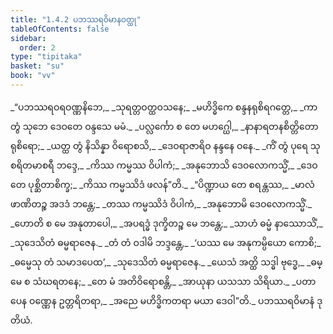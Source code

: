 ```yaml
---
title: "1.4.2 ပဘဿရဝိမာနဝတ္ထု"
tableOfContents: false
sidebar:
  order: 2
type: "tipitaka"
basket: "su"
book: "vv"
---
```



<DynamicBreadcrumb />

<Division number="697" book="vv" e="ch" v="19" p="57">

<Paragraph number="544" type="verses" book="vv">
_“ပဘဿရဝရဝဏ္ဏနိဘေ,_  
_သုရတ္တဝတ္ထဝသနေ;_  
_မဟိဒ္ဓိကေ စန္ဒနရုစိရဂတ္တေ,_  
_ကာ တွံ သုဘေ ဒေဝတေ ဝန္ဒသေ မမံ._  

</Paragraph>

</Division>
<Division number="698" book="vv" e="ch" v="19" p="57">

<Paragraph number="545" type="verses" book="vv">
_ပလ္လင်္ကော စ တေ မဟဂ္ဃေါ,_  
_နာနာရတနစိတ္တိတော ရုစိရော;_  
_ယတ္ထ တွံ နိသိန္နာ ဝိရောစသိ,_  
_ဒေဝရာဇာရိဝ နန္ဒနေ ဝနေ._  

</Paragraph>

</Division>
<Division number="699" book="vv" e="ch" v="19" p="57">

<Paragraph number="546" type="verses" book="vv">
_ကိံ တွံ ပုရေ သုစရိတမာစရီ ဘဒ္ဒေ,_  
_ကိဿ ကမ္မဿ ဝိပါကံ;_  
_အနုဘောသိ ဒေဝလောကသ္မိံ,_  
_ဒေဝတေ ပုစ္ဆိတာစိက္ခ;_  
_ကိဿ ကမ္မဿိဒံ ဖလန်”တိ._  

</Paragraph>

</Division>
<Division number="700" book="vv" e="ch" v="19" p="57">

<Paragraph number="547" type="verses" book="vv">
_“ပိဏ္ဍာယ တေ စရန္တဿ,_  
_မာလံ ဖာဏိတဉ္စ အဒဒံ ဘန္တေ;_  
_တဿ ကမ္မဿိဒံ ဝိပါကံ,_  
_အနုဘောမိ ဒေဝလောကသ္မိံ._  

</Paragraph>

</Division>
<Division number="701" book="vv" e="ch" v="19" p="57">

<Paragraph number="548" type="verses" book="vv">
_ဟောတိ စ မေ အနုတာပေါ,_  
_အပရဒ္ဓံ ဒုက္ခိတဉ္စ မေ ဘန္တေ;_  
_သာဟံ ဓမ္မံ နာဿောသိံ,_  
_သုဒေသိတံ ဓမ္မရာဇေန._  

</Paragraph>

</Division>
<Division number="702" book="vv" e="ch" v="19" p="57">

<Paragraph number="549" type="verses" book="vv">
_တံ တံ ဝဒါမိ ဘဒ္ဒန္တေ,_  
_‘ယဿ မေ အနုကမ္ပိယော ကောစိ;_  
_ဓမ္မေသု တံ သမာဒပေထ’,_  
_သုဒေသိတံ ဓမ္မရာဇေန._  

</Paragraph>

</Division>
<Division number="703" book="vv" e="ch" v="19" p="57">

<Paragraph number="550" type="verses" book="vv">
_ယေသံ အတ္ထိ သဒ္ဓါ ဗုဒ္ဓေ,_  
_ဓမ္မေ စ သံဃရတနေ;_  
_တေ မံ အတိဝိရောစန္တိ,_  
_အာယုနာ ယသသာ သိရိယာ._  

</Paragraph>

</Division>
<Division number="704" book="vv" e="ch" v="19" p="57">

<Paragraph number="551" type="verses" book="vv">
_ပတာပေန ဝဏ္ဏေန ဥတ္တရိတရာ,_  
_အညေ မဟိဒ္ဓိကတရာ မယာ ဒေဝါ”တိ._  


</Paragraph>
</Division>

<Paragraph number="552" type="center" book="vv">
ပဘဿရဝိမာနံ ဒုတိယံ.
</Paragraph>
